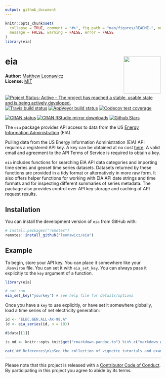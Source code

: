 ```yaml
---
output: github_document
---
```


<!-- README.md is generated from README.Rmd. Please edit that file -->

```r
knitr::opts_chunk$set(
  collapse = TRUE, comment = "#>", fig.path = "man/figures/README-", out.width = "100%",
  message = FALSE, warning = FALSE, error = FALSE
)
library(eia)
```
# eia <img src="man/figures/logo.png" style="margin-left:10px;margin-bottom:5px;" width="120" align="right">
**Author:** [Matthew Leonawicz](https://leonawicz.github.io/blog/) <a href="https://orcid.org/0000-0001-9452-2771" target="orcid.widget">
<image class="orcid" src="https://members.orcid.org/sites/default/files/vector_iD_icon.svg" height="16"></a>
<br/>
**License:** [MIT](https://opensource.org/licenses/MIT)<br/>

[![Project Status: Active – The project has reached a stable, usable state and is being actively developed.](http://www.repostatus.org/badges/latest/active.svg)](http://www.repostatus.org/#active)
[![Travis build status](https://travis-ci.org/leonawicz/eia.svg?branch=master)](https://travis-ci.org/leonawicz/eia)
[![AppVeyor build status](https://ci.appveyor.com/api/projects/status/github/leonawicz/eia?branch=master&svg=true)](https://ci.appveyor.com/project/leonawicz/eia)
[![Codecov test coverage](https://codecov.io/gh/leonawicz/eia/branch/master/graph/badge.svg)](https://codecov.io/gh/leonawicz/eia?branch=master)

[![CRAN status](http://www.r-pkg.org/badges/version/eia)](https://cran.r-project.org/package=eia)
[![CRAN RStudio mirror downloads](http://cranlogs.r-pkg.org/badges/eia)](https://cran.r-project.org/package=eia)
[![Github Stars](https://img.shields.io/github/stars/leonawicz/eia.svg?style=social&label=Github)](https://github.com/leonawicz/eia)

The `eia` package provides API access to data from the US [Energy Information Administration](https://www.eia.gov/) (EIA).

Pulling data from the US Energy Information Administration (EIA) API requires a registered API key. A key can be obtained at no cost [here](https://www.eia.gov/opendata/register.php). A valid email and agreement to the API Terms of Service is required to obtain a key.

`eia` includes functions for searching EIA API data categories and importing time series and geoset time series datasets. Datasets returned by these functions are provided in a tidy format or alternatively in more raw form. It also offers helper functions for working with EIA API date strings and time formats and for inspecting different summaries of series metadata. The package also provides control over API key storage and caching of API request results.

## Installation

You can install the development version of `eia` from GitHub with:

``` r
# install.packages("remotes")
remotes::install_github("leonawicz/eia")
```

## Example

To begin, store your API key. You can place it somewhere like your `.Renviron` file. You can set it with `eia_set_key`. You can always pass it explicitly to the `key` argument of a function.

```r
library(eia)

# not run
eia_set_key("yourkey") # see help file for details/options
```

Once you have a `key` to use explicitly, or have set it somewhere globally, load a time series of net electricity generation:

```r
id <- "ELEC.GEN.ALL-AK-99.A"
(d <- eia_series(id, n = 10))

d$data[[1]]
```

```r
is_md <- knitr::opts_knit$get("rmarkdown.pandoc.to") %in% c("markdown_github-ascii_identifiers", "gfm-ascii_identifiers")
```

```r
cat('## References\n\nSee the collection of vignette tutorials and examples as well as complete package documentation available at the `eia` package [website](https://leonawicz.github.io/eia/).')
```

---

Please note that this project is released with a [Contributor Code of Conduct](CODE_OF_CONDUCT.md). By participating in this project you agree to abide by its terms.
